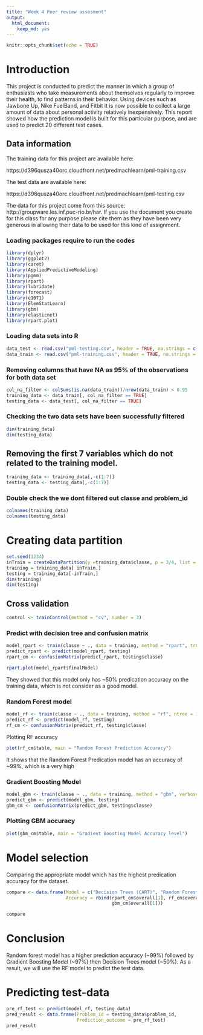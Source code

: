 ```yaml
---
title: "Week 4 Peer review assesment"
output: 
  html_document:
    keep_md: yes
---
```


```r
knitr::opts_chunk$set(echo = TRUE)
```

# Introduction
This project is conducted to predict the manner in which
a group of enthusiasts who take measurements about themselves regularly to improve their health, to find patterns in their behavior. Using devices such as Jawbone Up, Nike FuelBand, and Fitbit it is now possible to collect a large amount of data about personal activity relatively inexpensively. This report showed how the prediction model is built for this particular purpose, and are used to predict 20 different test cases.

## Data information

The training data for this project are available here: 

https://d396qusza40orc.cloudfront.net/predmachlearn/pml-training.csv

The test data are available here:

https://d396qusza40orc.cloudfront.net/predmachlearn/pml-testing.csv

The data for this project come from this source: http://groupware.les.inf.puc-rio.br/har. If you use the document you create for this class for any purpose please cite them as they have been very generous in allowing their data to be used for this kind of assignment. 


### Loading packages require to run the codes

```r
library(dplyr)
library(ggplot2)
library(caret)
library(AppliedPredictiveModeling)
library(pgmm)
library(rpart)
library(lubridate)
library(forecast)
library(e1071)
library(ElemStatLearn)
library(gbm)
library(elasticnet)
library(rpart.plot)
```

### Loading data sets into R
```r
data_test <- read.csv("pml-testing.csv", header = TRUE, na.strings = c("NA", "#DIV/0!", ""))
data_train <- read.csv("pml-training.csv", header = TRUE, na.strings = c("NA", "#DIV/0!", ""))
```


### Removing columns that have NA as 95% of the observations for both data set
```r
col_na_filter <- colSums(is.na(data_train))/nrow(data_train) < 0.95
training_data <- data_train[, col_na_filter == TRUE]
testing_data <- data_test[, col_na_filter == TRUE]
```


### Checking the two data sets have been successfully filtered
```r
dim(training_data)
dim(testing_data)
```

## Removing the first 7 variables which do not related to the training model.
```r
training_data <- training_data[,-c(1:7)]
testing_data <- testing_data[,-c(1:7)]
```

### Double check the we dont filtered out classe and problem_id
```r
colnames(training_data)
colnames(testing_data)
```


# Creating data partition
```r
set.seed(1234)
inTrain = createDataPartition(y =training_data$classe, p = 3/4, list = FALSE)
training = training_data[ inTrain,]
testing = training_data[-inTrain,]
dim(training)
dim(testing)
```

##  Cross validation
```r
control <- trainControl(method = "cv", number = 3)
```

### Predict with decision tree and confusion matrix
```r
model_rpart <- train(classe ~ ., data = training, method = "rpart", trControl = control)
predict_rpart <- predict(model_rpart, testing)
rpart_cm <- confusionMatrix(predict_rpart, testing$classe)
```
```r
rpart.plot(model_rpart$finalModel)
```

They showed that this model only has ~50% predication accuracy on the training data, which is not consider as a good model. 

### Random Forest model
```r
model_rf <- train(classe ~ ., data = training, method = "rf", ntree = 100, trControl = control)
predict_rf <- predict(model_rf, testing)
rf_cm <- confusionMatrix(predict_rf, testing$classe)
```

Plotting RF accuracy
```r
plot(rf_cm$table, main = "Random Forest Prediction Accuracy")
```
It shows that the Random Forest Predication model has an accuracy of ~99%, which is a very high 

### Gradient Boosting Model
```r
model_gbm <- train(classe ~ ., data = training, method = "gbm", verbose = FALSE, trControl = control)
predict_gbm <- predict(model_gbm, testing)
gbm_cm <- confusionMatrix(predict_gbm, testing$classe)
```

### Plotting GBM accuracy
```r
plot(gbm_cm$table, main = "Gradient Boosting Model Accuracy level")
```

# Model selection
Comparing the appropriate model which has the highest predication accuracy for the dataset.

```r
compare <- data.frame(Model = c("Decision Trees (CART)", "Random Forest", "Gradient Boosting"),
                      Accuracy = rbind(rpart_cm$overall[1], rf_cm$overall[1], 
                                       gbm_cm$overall[1]))

compare
``` 

# Conclusion

Random forest model has a higher prediction accuracy (~99%) followed by Gradient Boosting Model (~97%) then Decision Trees model (~50%). As a result, we will use the RF model to predict the test data.


# Predicting test-data
```r
pre_rf_test <- predict(model_rf, testing_data)
pred_result <- data.frame(Problem_id = testing_data$problem_id,
                          Prediction_outcome = pre_rf_test)
pred_result
```